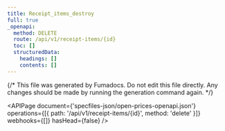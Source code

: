 ```yaml
---
title: Receipt_items_destroy
full: true
_openapi:
  method: DELETE
  route: /api/v1/receipt-items/{id}
  toc: []
  structuredData:
    headings: []
    contents: []
---
```


{/* This file was generated by Fumadocs. Do not edit this file directly. Any changes should be made by running the generation command again. */}

<APIPage
  document={'specfiles-json/open-prices-openapi.json'}
  operations={[{ path: '/api/v1/receipt-items/{id}', method: 'delete' }]}
  webhooks={[]}
  hasHead={false}
/>
